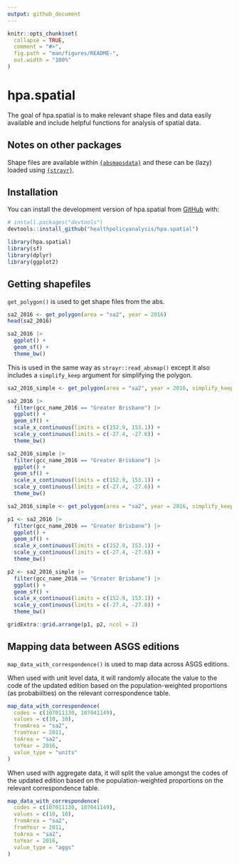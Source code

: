 ```yaml
---
output: github_document
---
```


<!-- README.md is generated from README.Rmd. Please edit that file -->

```r
knitr::opts_chunk$set(
  collapse = TRUE,
  comment = "#>",
  fig.path = "man/figures/README-",
  out.width = "100%"
)
```

# hpa.spatial

<!-- badges: start -->
<!-- badges: end -->

The goal of hpa.spatial is to make relevant shape files and data easily available and include helpful functions for analysis of spatial data.

## Notes on other packages

Shape files are available within [`{absmapsdata}`](https://github.com/wfmackey/absmapsdata) and these can be (lazy) loaded using [`{strayr}`](https://github.com/runapp-aus/strayr).


## Installation

You can install the development version of hpa.spatial from [GitHub](https://github.com/) with:

``` r
# install.packages("devtools")
devtools::install_github("healthpolicyanalysis/hpa.spatial")
```

```r
library(hpa.spatial)
library(sf)
library(dplyr)
library(ggplot2)
```

## Getting shapefiles

`get_polygon()` is used to get shape files from the abs.

```r
sa2_2016 <- get_polygon(area = "sa2", year = 2016)
head(sa2_2016)

sa2_2016 |> 
  ggplot() +
  geom_sf() +
  theme_bw()
```

This is used in the same way as `strayr::read_absmap()` except it also includes a `simplify_keep` argument for simplifying the polygon.

```r
sa2_2016_simple <- get_polygon(area = "sa2", year = 2016, simplify_keep = 0.1)

sa2_2016 |> 
  filter(gcc_name_2016 == "Greater Brisbane") |> 
  ggplot() +
  geom_sf() +
  scale_x_continuous(limits = c(152.9, 153.1)) +
  scale_y_continuous(limits = c(-27.4, -27.6)) +
  theme_bw()

sa2_2016_simple |> 
  filter(gcc_name_2016 == "Greater Brisbane") |> 
  ggplot() +
  geom_sf() +
  scale_x_continuous(limits = c(152.9, 153.1)) +
  scale_y_continuous(limits = c(-27.4, -27.6)) +
  theme_bw()
```


```r
sa2_2016_simple <- get_polygon(area = "sa2", year = 2016, simplify_keep = 0.1)

p1 <- sa2_2016 |> 
  filter(gcc_name_2016 == "Greater Brisbane") |> 
  ggplot() +
  geom_sf() +
  scale_x_continuous(limits = c(152.9, 153.1)) +
  scale_y_continuous(limits = c(-27.4, -27.6)) +
  theme_bw()

p2 <- sa2_2016_simple |> 
  filter(gcc_name_2016 == "Greater Brisbane") |> 
  ggplot() +
  geom_sf() +
  scale_x_continuous(limits = c(152.9, 153.1)) +
  scale_y_continuous(limits = c(-27.4, -27.6)) +
  theme_bw()

gridExtra::grid.arrange(p1, p2, ncol = 2)
```


## Mapping data between ASGS editions

`map_data_with_correspondence()` is used to map data across ASGS editions.

When used with unit level data, it will randomly allocate the value to the code of the updated edition based on the population-weighted proportions (as probabiilties) on the relevant correspondence table.

```r
map_data_with_correspondence(
  codes = c(107011130, 107041149),
  values = c(10, 10),
  fromArea = "sa2",
  fromYear = 2011,
  toArea = "sa2",
  toYear = 2016,
  value_type = "units"
)
```

When used with aggregate data, it will split the value amongst the codes of the updated edition based on the population-weighted proportions on the relevant correspondence table.

```r
map_data_with_correspondence(
  codes = c(107011130, 107041149),
  values = c(10, 10),
  fromArea = "sa2",
  fromYear = 2011,
  toArea = "sa2",
  toYear = 2016,
  value_type = "aggs"
)
```

